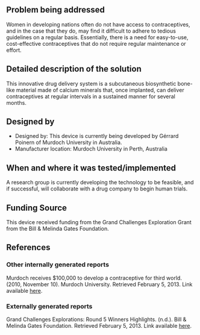 {{Medical Device
|Health Topic=Maternal mortality
|Classification=Preventative
|Scope=Prototype
|Location=Africa, Asia, South America
|Image=Poinerm.gif
}}
<!-- Please make sure to use the format provided below for consistency between all devices. -->
==Problem being addressed==
Women in developing nations often do not have access to contraceptives, and in the case that they do, may find it difficult to adhere to tedious guidelines on a regular basis.  Essentially, there is a need for easy-to-use, cost-effective contraceptives that do not require regular maintenance or effort.

==Detailed description of the solution==
This innovative drug delivery system is a subcutaneous biosynthetic bone-like material made of calcium minerals that, once implanted, can deliver contraceptives at regular intervals in a sustained manner for several months.

==Designed by==
*Designed by: This device is currently being developed by Gérrard Poinern of Murdoch University in Australia.
*Manufacturer location: Murdoch University in Perth, Australia

==When and where it was tested/implemented ==
A research group is currently developing the technology to be feasible, and if successful, will collaborate with a drug company to begin human trials.

==Funding Source==
This device received funding from the Grand Challenges Exploration Grant from the Bill & Melinda Gates Foundation.

==References==
===Other internally generated reports===
Murdoch receives $100,000 to develop a contraceptive for third world. (2010, November 10). Murdoch University.  Retrieved February 5, 2013. Link available [http://media.murdoch.edu.au/murdoch-receives-100000-to-develop-a-contraceptive-for-third-world here].

===Externally generated reports===
Grand Challenges Explorations: Round 5 Winners Highlights. (n.d.). Bill & Melinda Gates Foundation. Retrieved February 5, 2013. Link available [http://www.grandchallenges.org/pages/default.aspx here].

<!-- Add relevant categories, such as [[Category:HIV]] or [[Category:Malaria]] below this line -->